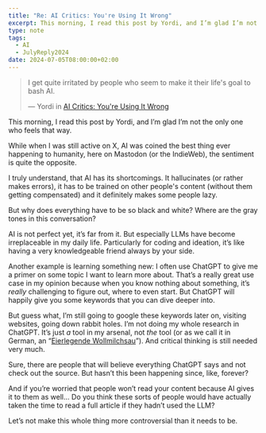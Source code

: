 ```yaml
---
title: "Re: AI Critics: You're Using It Wrong"
excerpt: This morning, I read this post by Yordi, and I’m glad I’m not the only one who feels that way.
type: note
tags:
  - AI
  - JulyReply2024
date: 2024-07-05T08:00:00+02:00
---
```


> I get quite irritated by people who seem to make it their life's goal to bash AI.
>
> — Yordi in [AI Critics: You're Using It Wrong](https://yordi.me/ai-critics-youre-using-it-wrong/)

This morning, I read this post by Yordi, and I’m glad I’m not the only one who feels that way.

While when I was still active on X, AI was coined the best thing ever happening to humanity, here on Mastodon (or the IndieWeb), the sentiment is quite the opposite.

I truly understand, that AI has its shortcomings. It hallucinates (or rather makes errors), it has to be trained on other people's content (without them getting compensated) and it definitely makes some people lazy.

But why does everything have to be so black and white? Where are the gray tones in this conversation?

AI is not perfect yet, it’s far from it. But especially LLMs have become irreplaceable in my daily life. Particularly for coding and ideation, it’s like having a very knowledgeable friend always by your side.

Another example is learning something new: I often use ChatGPT to give me a primer on some topic I want to learn more about. That’s a really great use case in my opinion because when you know nothing about something, it’s _really_ challenging to figure out, where to even start. But ChatGPT will happily give you some keywords that you can dive deeper into.

But guess what, I’m still going to google these keywords later on, visiting websites, going down rabbit holes. I’m not doing my whole research in ChatGPT. It’s just _a_ tool in my arsenal, not _the_ tool (or as we call it in German, an “[Eierlegende Wollmilchsau](https://germanyinusa.com/2011/10/28/word-of-the-week-eierlegende-wollmilchsau/)”). And critical thinking is still needed very much.

Sure, there are people that will believe everything ChatGPT says and not check out the source. But hasn’t this been happening since, like, forever?

And if you’re worried that people won’t read your content because AI gives it to them as well… Do you think these sorts of people would have actually taken the time to read a full article if they hadn’t used the LLM?

Let’s not make this whole thing more controversial than it needs to be.
